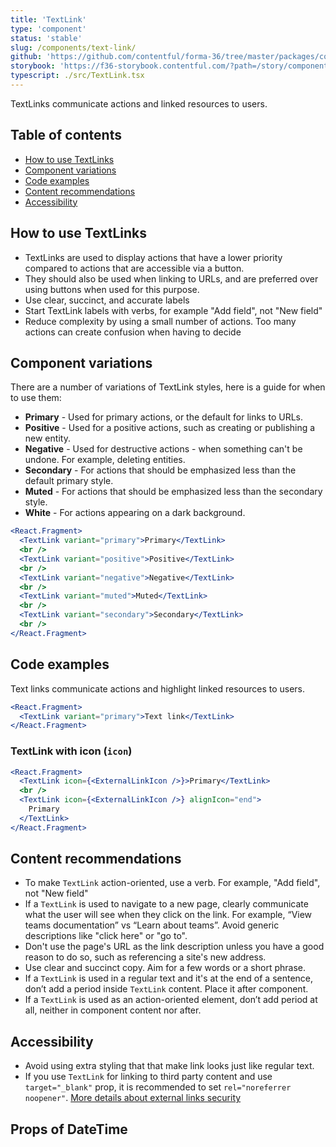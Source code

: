 ```yaml
---
title: 'TextLink'
type: 'component'
status: 'stable'
slug: /components/text-link/
github: 'https://github.com/contentful/forma-36/tree/master/packages/components/text-link'
storybook: 'https://f36-storybook.contentful.com/?path=/story/components-textlink--basic'
typescript: ./src/TextLink.tsx
---
```


TextLinks communicate actions and linked resources to users.

## Table of contents

- [How to use TextLinks](#how-to-use-TextLinks)
- [Component variations](#component-variations)
- [Code examples](#code-examples)
- [Content recommendations](#content-recommendations)
- [Accessibility](#accessibility)

## How to use TextLinks

- TextLinks are used to display actions that have a lower priority compared to actions that are accessible via a button.
- They should also be used when linking to URLs, and are preferred over using buttons when used for this purpose.
- Use clear, succinct, and accurate labels
- Start TextLink labels with verbs, for example "Add field", not "New field"
- Reduce complexity by using a small number of actions. Too many actions can create confusion when having to decide

## Component variations

There are a number of variations of TextLink styles, here is a guide for when to use them:

- **Primary** - Used for primary actions, or the default for links to URLs.
- **Positive** - Used for a positive actions, such as creating or publishing a new entity.
- **Negative** - Used for destructive actions - when something can't be undone. For example, deleting entities.
- **Secondary** - For actions that should be emphasized less than the default primary style.
- **Muted** - For actions that should be emphasized less than the secondary style.
- **White** - For actions appearing on a dark background.

```jsx
<React.Fragment>
  <TextLink variant="primary">Primary</TextLink>
  <br />
  <TextLink variant="positive">Positive</TextLink>
  <br />
  <TextLink variant="negative">Negative</TextLink>
  <br />
  <TextLink variant="muted">Muted</TextLink>
  <br />
  <TextLink variant="secondary">Secondary</TextLink>
  <br />
</React.Fragment>
```

## Code examples

Text links communicate actions and highlight linked resources to users.

```jsx
<React.Fragment>
  <TextLink variant="primary">Text link</TextLink>
</React.Fragment>
```

### TextLink with icon (`icon`)

```jsx
<React.Fragment>
  <TextLink icon={<ExternalLinkIcon />}>Primary</TextLink>
  <br />
  <TextLink icon={<ExternalLinkIcon />} alignIcon="end">
    Primary
  </TextLink>
</React.Fragment>
```

## Content recommendations

- To make `TextLink` action-oriented, use a verb. For example, "Add field", not "New field"
- If a `TextLink` is used to navigate to a new page, clearly communicate what the user will see when they click on the link. For example, “View teams documentation” vs “Learn about teams”. Avoid generic descriptions like "click here" or "go to".
- Don't use the page's URL as the link description unless you have a good reason to do so, such as referencing a site's new address.
- Use clear and succinct copy. Aim for a few words or a short phrase.
- If a `TextLink` is used in a regular text and it's at the end of a sentence, don’t add a period inside `TextLink` content. Place it after component.
- If a `TextLink` is used as an action-oriented element, don’t add period at all, neither in component content nor after.

## Accessibility

- Avoid using extra styling that that make link looks just like regular text.
- If you use `TextLink` for linking to third party content and use `target="_blank"` prop, it is recommended to set `rel="noreferrer noopener"`. [More details about external links security](https://web.dev/external-anchors-use-rel-noopener/)

## Props of DateTime


<Props of="TextLink" />
